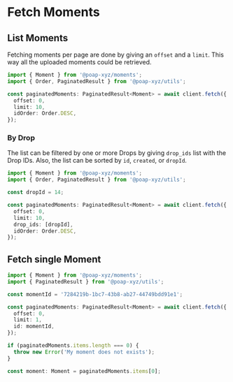 # Fetch Moments

## List Moments

Fetching moments per page are done by giving an `offset` and a `limit`. This way
all the uploaded moments could be retrieved.

```typescript
import { Moment } from '@poap-xyz/moments';
import { Order, PaginatedResult } from '@poap-xyz/utils';

const paginatedMoments: PaginatedResult<Moment> = await client.fetch({
  offset: 0,
  limit: 10,
  idOrder: Order.DESC,
});
```

### By Drop

The list can be filtered by one or more Drops by giving `drop_ids` list with the
Drop IDs. Also, the list can be sorted by `id`, `created`, or `dropId`.

```typescript
import { Moment } from '@poap-xyz/moments';
import { Order, PaginatedResult } from '@poap-xyz/utils';

const dropId = 14;

const paginatedMoments: PaginatedResult<Moment> = await client.fetch({
  offset: 0,
  limit: 10,
  drop_ids: [dropId],
  idOrder: Order.DESC,
});
```

## Fetch single Moment

```typescript
import { Moment } from '@poap-xyz/moments';
import { PaginatedResult } from '@poap-xyz/utils';

const momentId = '7284219b-1bc7-43b8-ab27-44749bdd91e1';

const paginatedMoments: PaginatedResult<Moment> = await client.fetch({
  offset: 0,
  limit: 1,
  id: momentId,
});

if (paginatedMoments.items.length === 0) {
  throw new Error('My moment does not exists');
}

const moment: Moment = paginatedMoments.items[0];
```
